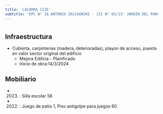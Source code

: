 ```yaml
---
title: 'LACARRA 1135'
subtitle: 'EPC N° 10 ANTONIO ZACCAGNINI - JII N° 03/13° JARDIN DEL PARQUE'
---
```


#
## Infraestructura

* Cubierta, carpinterias (madera, deterioradas), playon de acceso, puesta en valor sector original del edificio 
    + Mejora Edilicia - Planificado 
    + Inicio de obra:14/3/2024 






## Mobiliario

*  (2023) : Silla escolar 56 

*  (2022) : Juego de patio 1, Piso antigolpe para juegos 60 



